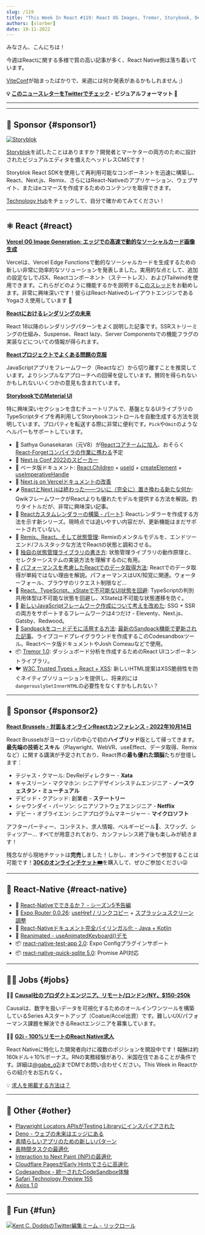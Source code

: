 ```yaml
---
slug: /119
title: "This Week In React #119: React OG Images, Tremor, Storybook, Decoupling, Rendering, Data-Fetching, Remix, Qwik, TypeScript, Playwright..."
authors: [slorber]
date: 10-11-2022
---
```


みなさん、こんにちは！

今週はReactに関する多様で質の高い記事が多く、React Native側は落ち着いています。

[ViteConf](https://viteconf.org/)が始まったばかりで、来週には何か発表があるかもしれません ;)

<!-- truncate -->

**💡 [このニュースレターをTwitterでチェック](https://slo.im/thread) - ビジュアルフォーマット 🎨**

***


<Support />

***

## 💸 Sponsor {#sponsor1}

[![Storyblok](/emails/issues/116/storyblok.png)](https://www.storyblok.com/?utm_source=thisweekinreact\&utm_medium=display\&utm_campaign=AWA_SPON_TWIREACT_TRA\&utm_content=thisweekinreact_en)

[Storyblok](https://www.storyblok.com/?utm_source=thisweekinreact\&utm_medium=display\&utm_campaign=AWA_SPON_TWIREACT_TRA\&utm_content=thisweekinreact_en)を試したことはありますか？開発者とマーケターの両方のために設計されたビジュアルエディタを備えたヘッドレスCMSです！

Storyblok React SDKを使用して再利用可能なコンポーネントを迅速に構築し、React、Next.js、Remix、さらにはReact-Nativeのアプリケーション、ウェブサイト、またはeコマースを作成するためのコンテンツを取得できます。

[Technology Hub](https://www.storyblok.com/technologies?utm_source=thisweekinreact\&utm_medium=display\&utm_campaign=AWA_SPON_TWIREACT_TRA\&utm_content=thisweekinreact_en)をチェックして、自分で確かめてみてください！

***

## ⚛️ React {#react}

**[Vercel OG Image Generation: エッジでの高速で動的なソーシャルカード画像生成](https://vercel.com/blog/introducing-vercel-og-image-generation-fast-dynamic-social-card-images)**

Vercelは、Vercel Edge Functionsで動的なソーシャルカードを生成するための新しい非常に効率的なソリューションを発表しました。実用的な点として、追加の設定なしでJSX、Reactコンポーネント（ステートレス）、およびTailwindを使用できます。これらがどのように機能するかを説明する[このスレッド](https://twitter.com/shuding_/status/1579607964549513217)をお勧めします。非常に興味深いです！彼らはReact-NativeのレイアウトエンジンであるYogaさえ使用しています 🤭

**[Reactにおけるレンダリングの未来](https://prateeksurana.me/blog/future-of-rendering-in-react/)**

React 18以降のレンダリングパターンをよく説明した記事です。SSRストリーミングの仕組み、Suspense、React lazy、Server Componentsでの機能フラグの実装などについての情報が得られます。

**[Reactプロジェクトでよくある問題の克服](https://dinosaurs-with-jetpacks.com/posts/react-problems)**

JavaScriptアプリをフレームワーク（Reactなど）から切り離すことを推奨しています。よりシンプルなアプローチへの回帰を促しています。賛同を得られないかもしれないいくつかの意見も含まれています。

**[StorybookでのMaterial UI](https://storybook.js.org/blog/material-ui-in-storybook/)**

特に興味深いセクションを含むチュートリアルで、基盤となるUIライブラリのTypeScriptタイプを再利用してStorybookコントロールを自動生成する方法を説明しています。プロパティを転送する際に非常に便利です。`Pick`や`Omit`のようなヘルパーもサポートしています。

* 👤 Sathya Gunasekaran（元V8）が[Reactコアチームに加入](https://twitter.com/_gsathya/status/1578816177371250688)、おそらく[React-Forgetコンパイラの作業に携わる](https://twitter.com/Huxpro/status/1578865666010263552)予定
* 👥 [Next.js Conf 2022のスピーカー](https://twitter.com/vercel/status/1578401243243741185)
* 📖 ベータ版ドキュメント: [React.Children](https://twitter.com/dan_abramov/status/1578457525628047360) + [useId](https://twitter.com/dan_abramov/status/1577283961763467265) + [createElement](https://twitter.com/dan_abramov/status/1577463721193897985) + [useImperativeHandle](https://twitter.com/dan_abramov/status/1577717226269966336)
* 📖 [Next.js on Vercelドキュメントの改善](https://twitter.com/leeerob/status/1577788730349436928)
* 🌶 [ReactとNext.jsは終わった――ついに（完全に）置き換わる新たな何か](https://javascript.plainenglish.io/react-and-next-js-is-dead-something-new-is-finally-replacing-it-for-good-c792c48806f6): QwikフレームワークがReactよりも優れたモデルを提供する方法を解説。釣りタイトルだが、非常に興味深い記事。
* 📜 [Reactカスタムレンダラーの構築 - パート1](https://www.markcodes.dev/posts/build-react-custom-renderer-part-1): Reactレンダラーを作成する方法を示す新シリーズ。現時点では追いやすい内容だが、更新機能はまだサポートされていない。
* 📜 [Remix、React、そして状態管理](https://blog.jim-nielsen.com/2022/remix-react-and-state/): Remixのメンタルモデルを、エンドツーエンド/フルスタックな方法でReactの状態と調和させる。
* 📜 [独自の状態管理ライブラリの書き方](https://judehunter.dev/blog/how-to-write-your-own-state-management-library): 状態管理ライブラリの動作原理と、セレクターシステムの実装方法を理解するのに有用。
* 📜 [パフォーマンスを考慮したReactでのデータ取得方法](https://www.developerway.com/posts/how-to-fetch-data-in-react): Reactでのデータ取得が単純ではない理由を解説。パフォーマンスはUX/知覚に関連。ウォーターフォール、ブラウザのリクエスト制限など...
* 📜 [React、TypeScript、xStateで不可能なUI状態を回避](https://whereisthemouse.com/avoid-impossible-ui-states-with-react-typescript-and-xstate): TypeScriptの判別共用体型は不可能な状態を回避し、XStateは不可能な状態遷移を防ぐ。
* 📜 [新しいJavaScriptフレームワーク作成について考えを改めた](https://whitep4nth3r.com/blog/write-a-new-javascript-framework/): SSG + SSRの両方をサポートするフレームワークは4つだけ - Eleventy、Next.js、Gatsby、Redwood。
* 📜 [Sandpackをコードデモに活用する方法](https://www.ctnicholas.dev/articles/how-to-use-sandpack-for-code-demos): [最新のSandpack機能で更新された記事](https://twitter.com/ctnicholasdev/status/1577683748878884864)、ライブコードプレイグラウンドを作成するこのCodesandboxツール。Reactベータ版ドキュメントやJosh Comeauなどで使用。
* 📦 [Tremor 1.0](https://www.tremor.so/): ダッシュボード分析を作成するためのReact UIコンポーネントライブラリ。
* 🐦 [W3C Trusted Types + React + XSS](https://twitter.com/sebastienlorber/status/1579485631260286977): 新しいHTML提案はXSS脆弱性を防ぐネイティブソリューションを提供し、将来的には`dangerouslySetInnerHTML`の必要性をなくすかもしれない？

<SubscribeFormEmbed />

***

## 💸 Sponsor {#sponsor2}

[**React Brussels - 対面＆オンラインReactカンファレンス - 2022年10月14日**](https://www.react.brussels/)

React Brusselsがヨーロッパの中心で初の**ハイブリッド**版として帰ってきます。**最先端の技術とスキル**（Playwright、WebVR、useEffect、データ取得、Remixなど）に関する講演が予定されており、React界の**最も優れた頭脳**たちが登壇します：

* テジャス・クマール: DevRelディレクター - **Xata**
* キャスリーン・マクマホン: シニアデザインシステムエンジニア - **ノースウェスタン・ミューチュアル**
* デビッド・クアシッド: 創業者 - **ステートリー**
* シャウンダイ・パーソン: シニアソフトウェアエンジニア - **Netflix**
* デビー・オブライエン: シニアプログラムマネージャー - **マイクロソフト**

アフターパーティー、コンテスト、求人情報、ベルギービール🍺、スワッグ、シティツアー... すべてが用意されており、カンファレンス終了後も楽しみが続きます！

残念ながら現地チケットは**完売**しました！しかし、オンラインで参加することは可能です！[**30€のオンラインチケット🎟**](https://ti.to/bejs/react-brussels-2022/discount/online_lastweek)を購入して、ぜひご参加ください😜

***

## 📱 React-Native {#react-native}

* 🎥 [React-Nativeでできるか？ - シーズン5予告編](https://www.youtube.com/watch?v=GArbi97dV08)
* 🚧 [Expo Router 0.0.26](https://twitter.com/Baconbrix/status/1578805793733763072): [useHref / リンクコピー](https://twitter.com/Baconbrix/status/1578176991441784833) + [スプラッシュスクリーン調整](https://twitter.com/Baconbrix/status/1577690073906257921)
* 📖 [React-Nativeドキュメント完全バイリンガル化 - Java + Kotlin](https://twitter.com/reactnative/status/1578332414145105921)
* 🎨 [Reanimated - useAnimatedKeyboard()デモ](https://twitter.com/swmansion/status/1579471824831725571)
* 📦 [react-native-test-app 2.0](https://twitter.com/lord_sherlock/status/1578312268663906304): Expo Configプラグインサポート
* 📦 [react-native-quick-sqlite 5.0](https://twitter.com/ospfranco/status/1578145916510273536): Promise API対応

***

## 🧑‍💻 Jobs {#jobs}

🧑‍💼 [**Causal社のプロダクトエンジニア、リモート/ロンドン/NY、\$150-250k**](https://jobs.lever.co/causal-app/4acaafbe-ef3d-45a6-bbe6-687c022d727c?lever-origin=applied\&lever-source%5B%5D=thisweekinreact.com)

Causalは、数字を扱いデータを可視化するためのオールインワンツールを構築しているSeries Aスタートアップ（Coatue/Accel出資）です。難しいUX/パフォーマンス課題を解決できるReactエンジニアを募集しています。

🧑‍💼 [**G2i - 100%リモートのReact Native求人**](https://twitter.com/gabe_g2i/status/1563204813881425926?s=20\&t=ArRLC77BpRwXXCdx8fnUqw)

React Nativeに特化した開発者向けに複数のポジションを開設中です！報酬は約160kドル＋10%ボーナス。RNの実務経験があり、米国在住であることが条件です。詳細は[@gabe\_g2i](https://twitter.com/gabe_g2i)までDMでお問い合わせください。This Week in Reactからの紹介をお忘れなく。

💡 [求人を掲載する方法は？](https://thisweekinreact.com/sponsor)

***

## 🔀 Other {#other}

* [Playwright Locators APIsがTesting Libraryにインスパイアされた](https://twitter.com/diegohaz/status/1578567655493193728)
* [Deno - ウェブの未来はエッジにある](https://deno.com/blog/the-future-of-web-is-on-the-edge)
* [素晴らしいアプリのための新しいパターン](https://web.dev/new-patterns-for-amazing-apps/)
* [長時間タスクの最適化](https://web.dev/optimize-long-tasks/)
* [Interaction to Next Paint (INP)の最適化](https://speaking.jeremy.codes/GptKXg/optimizing-interaction-to-next-paint-inp)
* [Cloudflare PagesがEarly Hintsでさらに高速化](https://blog.cloudflare.com/early-hints-on-cloudflare-pages/)
* [Codesandbox - 統一されたCodeSandbox体験](https://codesandbox.io/post/a-unified-codesandbox-experience)
* [Safari Technology Preview 155](https://webkit.org/blog/13338/release-notes-for-safari-technology-preview-155/)
* [Axios 1.0](https://github.com/axios/axios/releases/tag/v1.0.0)

***

## 🤭 Fun {#fun}

[![Kent C. DoddsのTwitter編集ミーム - リックロール](/emails/issues/119/meme.png)](https://twitter.com/kentcdodds/status/1578334293863956480/history)